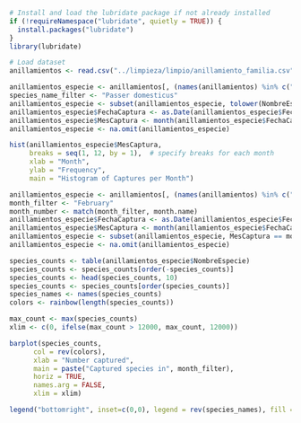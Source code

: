 ```r
# Install and load the lubridate package if not already installed
if (!requireNamespace("lubridate", quietly = TRUE)) {
  install.packages("lubridate")
}
library(lubridate)
```

```r
# Load dataset
anillamientos <- read.csv("../limpieza/limpio/anillamiento_familia.csv")
```

```r
anillamientos_especie <- anillamientos[, (names(anillamientos) %in% c("NombreEspecie", "FechaCaptura"))]
species_name_filter <- "Passer domesticus"
anillamientos_especie <- subset(anillamientos_especie, tolower(NombreEspecie) == tolower(species_name_filter))
anillamientos_especie$FechaCaptura <- as.Date(anillamientos_especie$FechaCaptura)
anillamientos_especie$MesCaptura <- month(anillamientos_especie$FechaCaptura)
anillamientos_especie <- na.omit(anillamientos_especie)

hist(anillamientos_especie$MesCaptura,
     breaks = seq(1, 12, by = 1),  # specify breaks for each month
     xlab = "Month",
     ylab = "Frequency",
     main = "Histogram of Captures per Month")
```

```r
anillamientos_especie <- anillamientos[, (names(anillamientos) %in% c("NombreEspecie", "FechaCaptura"))]
month_filter <- "February"
month_number <- match(month_filter, month.name)
anillamientos_especie$FechaCaptura <- as.Date(anillamientos_especie$FechaCaptura)
anillamientos_especie$MesCaptura <- month(anillamientos_especie$FechaCaptura)
anillamientos_especie <- subset(anillamientos_especie, MesCaptura == month_number)
anillamientos_especie <- na.omit(anillamientos_especie)

species_counts <- table(anillamientos_especie$NombreEspecie)
species_counts <- species_counts[order(-species_counts)]
species_counts <- head(species_counts, 10)
species_counts <- species_counts[order(species_counts)]
species_names <- names(species_counts)
colors <- rainbow(length(species_counts))

max_count <- max(species_counts)
xlim <- c(0, ifelse(max_count > 12000, max_count, 12000))

barplot(species_counts,
      col = rev(colors),
      xlab = "Number captured",
      main = paste("Captured species in", month_filter),
      horiz = TRUE,
      names.arg = FALSE,
      xlim = xlim)

legend("bottomright", inset=c(0,0), legend = rev(species_names), fill = colors, bg = adjustcolor("white", alpha = 0.8))
```